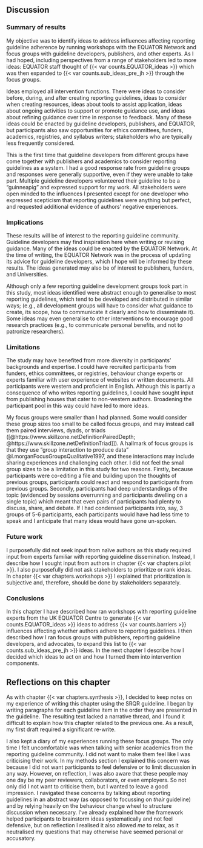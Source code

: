 ## Discussion

### Summary of results

My objective was to identify ideas to address influences affecting reporting guideline adherence by running workshops with the EQUATOR Network and focus groups with guideline developers, publishers, and other experts. As I had hoped, including perspectives from a range of stakeholders led to more ideas: EQUATOR staff thought of {{< var counts.EQUATOR_ideas >}} which was then expanded to {{< var counts.sub_ideas_pre_jh >}} through the focus groups. 

Ideas employed all intervention functions. There were ideas to consider before, during, and after creating reporting guidelines, ideas to consider when creating resources, ideas about tools to assist application, ideas about ongoing activities to support or promote guidance use, and ideas about refining guidance over time in response to feedback. Many of these ideas could be enacted by guideline developers, publishers, and EQUATOR, but participants also saw opportunities for ethics committees, funders, academics, registries, and syllabus writers; stakeholders who are typically less frequently considered.

This is the first time that guideline developers from different groups have come together with publishers and academics to consider reporting guidelines as a system. I had a good response rate from guideline groups and responses were generally supportive, even if they were unable to take part. Multiple guideline developers volunteered their guideline to be a "guinneapig" and expressed support for my work. All stakeholders were open minded to the influences I presented except for one developer who expressed scepticism that reporting guidelines were anything but perfect, and requested additional evidence of authors' negative experiences.

### Implications

These results will be of interest to the reporting guideline community. Guideline developers may find inspiration here when writing or revising guidance. Many of the ideas could be enacted by the EQUATOR Network. At the time of writing, the EQUATOR Network was in the process of updating its advice for guideline developers, which I hope will be informed by these results. The ideas generated may also be of interest to publishers, funders, and Universities.

Although only a few reporting guideline development groups took part in this study, most ideas identified were abstract enough to generalise to most reporting guidelines, which tend to be developed and distributed in similar ways; (e.g., all development groups will have to consider what guidance to create, its scope, how to communicate it clearly and how to disseminate it). Some ideas may even generalise to other interventions to encourage good research practices (e.g., to communicate personal benefits, and not to patronize researchers). 

### Limitations

The study may have benefited from more diversity in participants' backgrounds and expertise. I could have recruited participants from funders, ethics committees, or registries, behaviour change experts or experts familiar with user experience of websites or written documents. All participants were western and proficient in English. Although this is partly a consequence of who writes reporting guidelines, I could have sought input from publishing houses that cater to non-western authors. Broadening the participant pool in this way could have led to more ideas. 

My focus groups were smaller than I had planned. Some would consider these group sizes too small to be called focus groups, and may instead call them paired interviews, dyads, or triads ([@https://www.skillzone.netDefinitionPairedDepth; @https://www.skillzone.netDefinitionTriad]]). A hallmark of focus groups is that they use "group interaction to produce data" @l.morganFocusGroupsQualitative1997, and these interactions may include sharing experiences and challenging each other. I did not feel the small group sizes to be a limitation in this study for two reasons. Firstly, because participants were co-editing a file and building upon the thoughts of previous groups, participants could react and respond to participants from previous groups.  Secondly, participants had deep understandings of the topic (evidenced by sessions overrunning and participants dwelling on a single topic) which meant that even pairs of participants had plenty to discuss, share, and debate. If I had condensed participants into, say, 3 groups of 5-6 participants, each participants would have had less time to speak and I anticipate that many ideas would have gone un-spoken. 

### Future work

I purposefully did not seek input from naïve authors as this study required input from experts familiar with reporting guideline dissemination. Instead, I describe how I sought input from authors in chapter {{< var chapters.pilot >}}. I also purposefully did not ask stakeholders to prioritize or rank ideas. In chapter {{< var chapters.workshops >}} I explained that prioritization is subjective and, therefore, should be done by stakeholders separately. 

### Conclusions 

In this chapter I have described how ran workshops with reporting guideline experts from the UK EQUATOR Centre to generate {{< var counts.EQUATOR_ideas >}} ideas to address {{< var counts.barriers >}} influences affecting whether authors adhere to reporting guidelines. I then described how I ran focus groups with publishers, reporting guideline developers, and advocates, to expand this list to {{< var counts.sub_ideas_pre_jh >}} ideas. In the next chapter I describe how I decided which ideas to act on and how I turned them into intervention components.

## Reflections on this chapter

As with chapter {{< var chapters.synthesis >}}, I decided to keep notes on my experience of writing this chapter using the SRQR guideline. I began by writing paragraphs for each guideline item in the order they are presented in the guideline. The resulting text lacked a narrative thread, and I found it difficult to explain how this chapter related to the previous one. As a result, my first draft required a significant re-write. 

I also kept a diary of my experiences running these focus groups. The only time I felt uncomfortable was when talking with senior academics from the reporting guideline community. I did not want to make them feel like I was criticising their work. In my methods section I explained this concern was because I did not want participants to feel defensive or to limit discussion in any way. However, on reflection, I was also aware that these people may one day be my peer reviewers, collaborators, or even employers. So not only did I not want to criticise them, but I wanted to leave a good impression. I navigated these concerns by talking about reporting guidelines in an abstract way (as opposed to focussing on _their_ guideline) and by relying heavily on the behaviour change wheel to structure discussion when necessary. I've already explained how the framework helped participants to brainstorm ideas systematically and not feel defensive, but on reflection I realised it also allowed _me_ to relax, as it neutralised my questions that may otherwise have seemed personal or accusatory.
